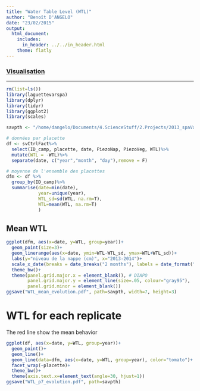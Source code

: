 ```yaml
---
title: "Water Table Level (WTL)"
author: "Benoît D'ANGELO"
date: "23/02/2015"
output:
  html_document:
    includes:
      in_header: ../../in_header.html
    theme: flatly
---
```

### <a href="../vis_toc.html"> Visualisation </a>

***
```r
rm(list=ls())
library(laguettevarspa)
library(dplyr)
library(tidyr)
library(ggplot2)
library(scales)

savpth <- "/home/dangelo/Documents/4.ScienceStuff/2.Projects/2013_spaVar_LG/graphs/visualisation"

```


```r
# données par placette
df <- svCtrlFact%>%
  select(ID_camp, placette, date, PiezoNap, PiezoVeg, WTL)%>%
  mutate(WTL = -WTL)%>%
  separate(date, c("year","month", "day"),remove = F)

# moyenne de l'ensemble des placettes
dfm <- df %>%
  group_by(ID_camp)%>%
  summarise(date=min(date),
            year=unique(year),
            WTL_sd=sd(WTL, na.rm=T),
            WTL=mean(WTL, na.rm=T)
            )

```

## Mean WTL

```r
ggplot(dfm, aes(x=date, y=WTL, group=year))+
  geom_point(size=3)+
  geom_linerange(aes(x=date, ymin=WTL-WTL_sd, ymax=WTL+WTL_sd))+
  labs(y="niveau de la nappe (cm)", x="2013-2014")+
  scale_x_date(breaks = date_breaks("2 months"), labels = date_format("%b"))+
  theme_bw()+
  theme(panel.grid.major.x = element_blank(), # DIAPO
        panel.grid.major.y = element_line(size=.05, colour="gray95"),
        panel.grid.minor = element_blank())
ggsave("WTL_mean_evolution.pdf", path=savpth, width=7, height=3)
```

# WTL for each replicate

The red line show the mean behavior

```r
ggplot(df, aes(x=date, y=WTL, group=year))+
  geom_point()+
  geom_line()+
  geom_line(data=dfm, aes(x=date, y=WTL, group=year), color="tomato")+
  facet_wrap(~placette)+
  theme_bw()+
  theme(axis.text.x=element_text(angle=30, hjust=1))
ggsave("WTL_p7_evolution.pdf", path=savpth)
```
